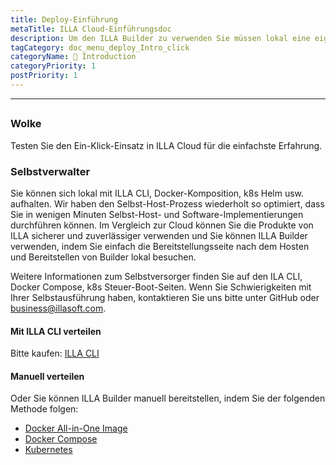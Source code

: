 ```yaml
---
title: Deploy-Einführung
metaTitle: ILLA Cloud-Einführungsdoc
description: Um den ILLA Builder zu verwenden Sie müssen lokal eine eigene Host-Umgebung einrichten oder ILLA Cloud benutzen, um den Build-Prozess zu überspringen und die ILLA-Produkte schnell zu nutzen.
tagCategory: doc_menu_deploy_Intro_click
categoryName: 👋 Introduction
categoryPriority: 1
postPriority: 1
---
```


* * *

## <Heading hidden>Deploy-Einführung</Heading>

### Wolke

Testen Sie den Ein-Klick-Einsatz in ILLA Cloud für die einfachste Erfahrung.

### Selbstverwalter

Sie können sich lokal mit ILLA CLI, Docker-Komposition, k8s Helm usw. aufhalten. Wir haben den Selbst-Host-Prozess wiederholt so optimiert, dass Sie in wenigen Minuten Selbst-Host- und Software-Implementierungen durchführen können. Im Vergleich zur Cloud können Sie die Produkte von ILLA sicherer und zuverlässiger verwenden und Sie können ILLA Builder verwenden, indem Sie einfach die Bereitstellungsseite nach dem Hosten und Bereitstellen von Builder lokal besuchen.

Weitere Informationen zum Selbstversorger finden Sie auf den ILA CLI, Docker Compose, k8s Steuer-Boot-Seiten.
Wenn Sie Schwierigkeiten mit Ihrer Selbstausführung haben, kontaktieren Sie uns bitte unter GitHub oder business@illasoft.com.

#### Mit ILLA CLI verteilen

Bitte kaufen: [ILLA CLI](https://www.illacloud.com/docs/illa-cli)

#### Manuell verteilen

Oder Sie können ILLA Builder manuell bereitstellen, indem Sie der folgenden Methode folgen:

-   [Docker All-in-One Image](https://github.com/illacloud/deploy-illa-manually/blob/main/docker/README.md)
-   [Docker Compose](https://github.com/illacloud/deploy-illa-manually/blob/main/docker-compose/README.md)
-   [Kubernetes](https://github.com/illacloud/Deploy-illa-manually/blob/main/kubernetes/README.md)
